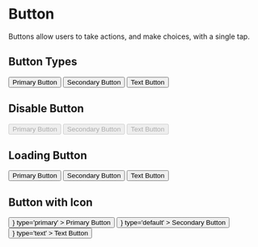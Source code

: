
<Meta title="components/Button" component={Button} />

# Button

Buttons allow users to take actions, and make choices, with a single tap.

## Button Types

<Preview>
    <Button type='primary' onClick={action('clicked')}>
        Primary Button
    </Button>
    <Button type='default' onClick={action('clicked')}>
        Secondary Button
    </Button>
    <Button type='text' onClick={action('clicked')}>
        Text Button
    </Button>
</Preview>

## Disable Button

<Preview>
    <Button type='primary' disabled onClick={action('clicked')}>
        Primary Button
    </Button>
    <Button type='default' disabled onClick={action('clicked')}>
        Secondary Button
    </Button>
    <Button type='text' disabled onClick={action('clicked')}>
        Text Button
    </Button>
</Preview>

## Loading Button

<Preview>
    <Button type='primary' loading>
        Primary Button
    </Button>
    <Button type='default' loading>
        Secondary Button
    </Button>
    <Button type='text' loading>
        Text Button
    </Button>
</Preview>

## Button with Icon

<Preview>
    <Button
        icon={<Icon icon='plus' color='white' />}
        type='primary'
    >
        Primary Button
    </Button>
    <Button
        icon={<Icon icon='emoji' color='#1b9aee' />}
        type='default'
    >
        Secondary Button
    </Button>
    <Button
        icon={<Icon icon='groupChat' color='#1b9aee' />}
        type='text'
    >
        Text Button
    </Button>
</Preview>